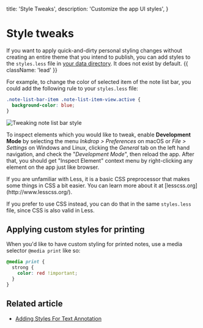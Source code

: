   title: 'Style Tweaks',
  description:
    'Customize the app UI styles',
}

# Style tweaks

If you want to apply quick-and-dirty personal styling changes without creating an entire theme that you intend to publish, you can add styles to the `styles.less` file in [your data directory](https://docs.inkdrop.app/manual/basic-usage#user-data-directory).
It does not exist by default. {{ className: 'lead' }}

For example, to change the color of selected item of the note list bar, you could add the following rule to your `styles.less` file:

```css
.note-list-bar-item .note-list-item-view.active {
  background-color: blue;
}
```

![Tweaking note list bar style](/images/style-tweaks-example.png)

To inspect elements which you would like to tweak, enable **Development Mode** by selecting the menu _Inkdrop > Preferences_ on macOS or _File > Settings_ on Windows and Linux, clicking the _General_ tab on the left hand navigation, and check the "_Development Mode_", then reload the app.
After that, you should get "Inspect Element" context menu by right-clicking any element on the app just like browser.

<Note>
If you are unfamiliar with Less, it is a basic CSS preprocessor that makes some things in CSS a bit easier. You can learn more about it at [lesscss.org](http://www.lesscss.org/).

If you prefer to use CSS instead, you can do that in the same `styles.less` file, since CSS is also valid in Less.
</Note>

## Applying custom styles for printing

When you'd like to have custom styling for printed notes, use a media selector `@media print` like so:

```css
@media print {
  strong {
    color: red !important;
  }
}
```

## Related article

- [Adding Styles For Text Annotation](/guides/text-annotations)
